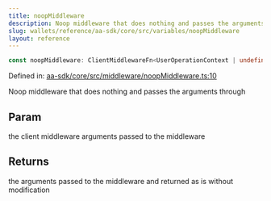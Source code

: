 ```yaml
---
title: noopMiddleware
description: Noop middleware that does nothing and passes the arguments through
slug: wallets/reference/aa-sdk/core/src/variables/noopMiddleware
layout: reference
---
```


```ts
const noopMiddleware: ClientMiddlewareFn<UserOperationContext | undefined>;
```

Defined in: [aa-sdk/core/src/middleware/noopMiddleware.ts:10](https://github.com/alchemyplatform/aa-sdk/blob/5b9429f0f16dcd4ff822527b8de589e19e88faa7/aa-sdk/core/src/middleware/noopMiddleware.ts#L10)

Noop middleware that does nothing and passes the arguments through

## Param

the client middleware arguments passed to the middleware

## Returns

the arguments passed to the middleware and returned as is without modification
